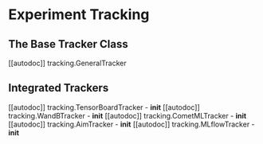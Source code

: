 <!--Copyright 2022 The HuggingFace Team. All rights reserved.

Licensed under the Apache License, Version 2.0 (the "License"); you may not use this file except in compliance with
the License. You may obtain a copy of the License at

http://www.apache.org/licenses/LICENSE-2.0

Unless required by applicable law or agreed to in writing, software distributed under the License is distributed on
an "AS IS" BASIS, WITHOUT WARRANTIES OR CONDITIONS OF ANY KIND, either express or implied. See the License for the
specific language governing permissions and limitations under the License.
-->

# Experiment Tracking

## The Base Tracker Class

[[autodoc]] tracking.GeneralTracker

## Integrated Trackers

[[autodoc]] tracking.TensorBoardTracker
    - __init__
[[autodoc]] tracking.WandBTracker
    - __init__
[[autodoc]] tracking.CometMLTracker
    - __init__
[[autodoc]] tracking.AimTracker
    - __init__
[[autodoc]] tracking.MLflowTracker
    - __init__
